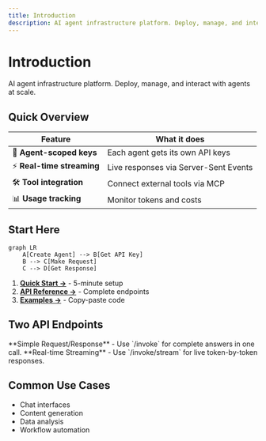 ```yaml
---
title: Introduction
description: AI agent infrastructure platform. Deploy, manage, and interact with agents at scale.
---
```



# Introduction

AI agent infrastructure platform. Deploy, manage, and interact with agents at scale.

## Quick Overview

| Feature | What it does |
|---------|-------------|
| 🔐 **Agent-scoped keys** | Each agent gets its own API keys |
| ⚡ **Real-time streaming** | Live responses via Server-Sent Events |
| 🛠 **Tool integration** | Connect external tools via MCP |
| 📊 **Usage tracking** | Monitor tokens and costs |

## Start Here

```mermaid
graph LR
    A[Create Agent] --> B[Get API Key]
    B --> C[Make Request]
    C --> D[Get Response]
```

1. **[Quick Start →](/docs/quick-start)** - 5-minute setup
2. **[API Reference →](/docs/api/)** - Complete endpoints  
3. **[Examples →](/docs/examples/javascript)** - Copy-paste code

## Two API Endpoints

<Callout type="info">
**Simple Request/Response** - Use `/invoke` for complete answers in one call.
</Callout>

<Callout type="note">
**Real-time Streaming** - Use `/invoke/stream` for live token-by-token responses.
</Callout>

## Common Use Cases

- Chat interfaces
- Content generation  
- Data analysis
- Workflow automation
